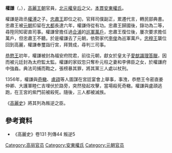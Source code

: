 '''權謙'''（{{lang-ko|권겸}}，{{bd|？||1356年||}}），[[高麗王朝|高麗王朝]]官員，[[北元|北元]][[權皇后|權皇后]]之父。[[本貫|本貫]][[安東權氏|安東權氏]]。

權謙是政丞[[權溥|權溥]]之子。[[高麗忠肅王|忠肅王]]即位之初，官拜司僕副正，累遷代言，轉民部典書。忠肅王被[[元朝|元朝]]扣留在[[大都|大都]]長達六年，權謙侍從有功。忠肅王歸國後，錄功為二等，尋陞同知密直司事。權謙曾擔任過[[合浦|合浦]]的[[巡軍萬戶|巡軍萬戶]]，忠肅王復位後，屢次要求擔任萬戶，但忠肅王不聽。於是權謙去了元朝，依勢家代[[李俊|李俊]]為巡軍萬戶。[[高麗忠穆王|忠穆王]]襲位回到高麗，權謙奉璽詣行宮，拜贊成，尋判三司事。

[[高麗恭愍王|恭愍王]]初年，權謙被封為福安府院君，前往元朝，獻女於皇太子[[愛猷識理答臘|愛猷識理答臘]]，因而被元廷封為太府監太監。權謙的家奴忽只奪朴元柱之妻和李佛臣之女，於權謙府中強姦。典法司捕而鞫之，張榜暴其罪，將其黨三人處以杖刑。

1356年，權謙與[[奇轍|奇轍]]、[[盧頙|盧頙]]等人圖謀在宮廷宴會上舉事，事洩，恭愍王令密直姜仲卿、大護軍睦仁吉埋伏於路旁，突然發起攻擊，當場殺死奇轍。權謙與盧頙逃跑，在王宮的紫門前被殺死。隨後，三人都被滅族。

《[[高麗史|高麗史]]》將其列為叛逆之臣。

==參考資料==
*《高麗史》卷131 列傳44 叛逆5

[[Category:高丽官员|Category:高丽官员]]
[[Category:安東權氏|Category:安東權氏]]
[[Category:元朝官员|Category:元朝官员]]